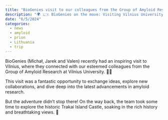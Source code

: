 ```yaml
---
title: "BioGenies visit to our colleagues from the Group of Amyloid Research at Vilnius University"
description: "🌍 🇱🇹 BioGenies on the move: Visiting Vilnius University and Trakai Island Castle!"
date: "6/5/2024"
categories:
  - news
  - amyloid
  - prion
  - Lithuania
  - trip
---
```


BioGenies (Michał, Jarek and Valen) recently had an inspiring visit to Vilnius, where they connected with our esteemed colleagues from the Group of Amyloid Research at Vilnius University. 🧬🤝 

This visit was a fantastic opportunity to exchange ideas, explore new collaborations, and dive deep into the latest advancements in amyloid research.

But the adventure didn’t stop there! On the way back, the team took some time to explore the historic Trakai Island Castle, soaking in the rich history and breathtaking views. 🏰

